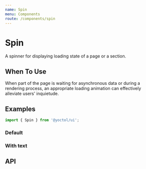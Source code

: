 ```yaml
---
name: Spin
menu: Components
route: /components/spin
---
```



# Spin

A spinner for displaying loading state of a page or a section.

## When To Use

When part of the page is waiting for asynchronous data or during a rendering process, an appropriate loading animation can effectively alleviate users' inquietude.

## Examples

```js
import { Spin } from '@yoctol/ui';
```

### Default

<Playground>
  <div style={{ height: '300px' }}>
    <Spin />
  </div>
</Playground>

### With text

<Playground>
  <div style={{ height: '300px' }}>
    <Spin text="foo bar" />
  </div>
</Playground>

## API

<PropsTable of={Spin} />
